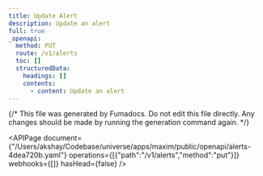 ```yaml
---
title: Update Alert
description: Update an alert
full: true
_openapi:
  method: PUT
  route: /v1/alerts
  toc: []
  structuredData:
    headings: []
    contents:
      - content: Update an alert
---
```


{/* This file was generated by Fumadocs.
Do not edit this file directly. Any changes should be made by running the generation command again. */}

<APIPage document={"/Users/akshay/Codebase/universe/apps/maxim/public/openapi/alerts-4dea720b.yaml"} operations={[{"path":"/v1/alerts","method":"put"}]} webhooks={[]} hasHead={false} />